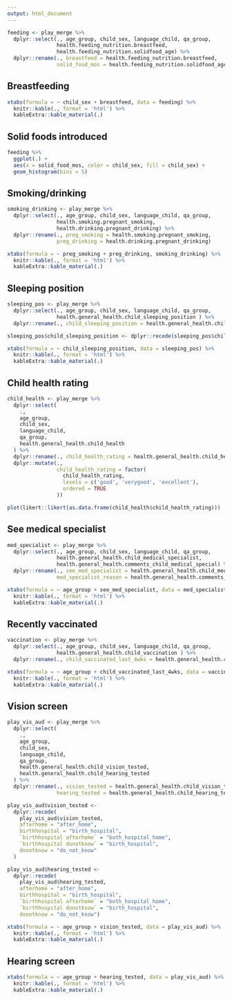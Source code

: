 ```yaml
---
output: html_document
---
```


```r
feeding <- play_merge %>%
  dplyr::select(., age_group, child_sex, language_child, qa_group, 
                health.feeding_nutrition.breastfeed,
                health.feeding_nutrition.solidfood_age) %>%
  dplyr::rename(., breastfeed = health.feeding_nutrition.breastfeed,
                solid_food_mos = health.feeding_nutrition.solidfood_age)
```

## Breastfeeding

```r
xtabs(formula = ~ child_sex + breastfeed, data = feeding) %>%
  knitr::kable(., format = 'html') %>%
  kableExtra::kable_material(.)
```

## Solid foods introduced

```r
feeding %>%
  ggplot(.) +
  aes(x = solid_food_mos, color = child_sex, fill = child_sex) +
  geom_histogram(bins = 5)
```

## Smoking/drinking

```r
smoking_drinking <- play_merge %>%
  dplyr::select(., age_group, child_sex, language_child, qa_group, 
                health.smoking.pregnant_smoking,
                health.drinking.pregnant_drinking) %>%
  dplyr::rename(., preg_smoking = health.smoking.pregnant_smoking,
                preg_drinking = health.drinking.pregnant_drinking)

```

```r
xtabs(formula = ~ preg_smoking + preg_drinking, smoking_drinking) %>%
  knitr::kable(., format = 'html') %>%
  kableExtra::kable_material(.)
```

## Sleeping position

```r
sleeping_pos <- play_merge %>%
  dplyr::select(., age_group, child_sex, language_child, qa_group, 
                health.general_health.child_sleeping_position ) %>%
  dplyr::rename(., child_sleeping_position = health.general_health.child_sleeping_position)

sleeping_pos$child_sleeping_position <- dplyr::recode(sleeping_pos$child_sleeping_position, nospecialway = "no_special_way")
```

```r
xtabs(formula = ~ child_sleeping_position, data = sleeping_pos) %>%
  knitr::kable(., format = 'html') %>%
  kableExtra::kable_material(.)
```

## Child health rating

```r
child_health <- play_merge %>%
  dplyr::select(
    .,
    age_group,
    child_sex,
    language_child,
    qa_group,
    health.general_health.child_health
  ) %>%
  dplyr::rename(., child_health_rating = health.general_health.child_health) %>%
  dplyr::mutate(.,
                child_health_rating = factor(
                  child_health_rating,
                  levels = c('good', 'verygood', 'excellent'),
                  ordered = TRUE
                ))

plot(likert::likert(as.data.frame(child_health$child_health_rating)))
```

## See medical specialist

```r
med_specialist <- play_merge %>%
  dplyr::select(., age_group, child_sex, language_child, qa_group, 
                health.general_health.child_medical_specialist,
                health.general_health.comments_child_medical_special) %>%
  dplyr::rename(., see_med_specialist = health.general_health.child_medical_specialist,
                med_specialist_reason = health.general_health.comments_child_medical_special)
```

```r
xtabs(formula = ~ age_group + see_med_specialist, data = med_specialist) %>%
  knitr::kable(., format = 'html') %>%
  kableExtra::kable_material(.)
```

## Recently vaccinated

```r
vaccination <- play_merge %>%
  dplyr::select(., age_group, child_sex, language_child, qa_group, 
                health.general_health.child_vaccination ) %>%  
  dplyr::rename(., child_vaccinated_last_4wks = health.general_health.child_vaccination )
```

```r
xtabs(formula = ~ age_group + child_vaccinated_last_4wks, data = vaccination) %>%
  knitr::kable(., format = 'html') %>%
  kableExtra::kable_material(.)
```

## Vision screen

```r
play_vis_aud <- play_merge %>%
  dplyr::select(
    .,
    age_group,
    child_sex,
    language_child,
    qa_group,
    health.general_health.child_vision_tested,
    health.general_health.child_hearing_tested
  ) %>%
  dplyr::rename(., vision_tested = health.general_health.child_vision_tested,
                hearing_tested = health.general_health.child_hearing_tested)

play_vis_aud$vision_tested <-
  dplyr::recode(
    play_vis_aud$vision_tested,
    afterhome = "after_home",
    birthhospital = "birth_hospital",
    `birthhospital afterhome` = "both_hospital_home",
    `birthhospital donotknow` = "birth_hospital",
    donotknow = "do_not_know"
  )

play_vis_aud$hearing_tested <-
  dplyr::recode(
    play_vis_aud$hearing_tested,
    afterhome = "after_home",
    birthhospital = "birth_hospital",
    `birthhospital afterhome` = "both_hospital_home",
    `birthhospital donotknow` = "birth_hospital",
    donotknow = "do_not_know")
```

```r
xtabs(formula = ~ age_group + vision_tested, data = play_vis_aud) %>%
  knitr::kable(., format = 'html') %>%
  kableExtra::kable_material(.)
```

## Hearing screen

```r
xtabs(formula = ~ age_group + hearing_tested, data = play_vis_aud) %>%
  knitr::kable(., format = 'html') %>%
  kableExtra::kable_material(.)
```

